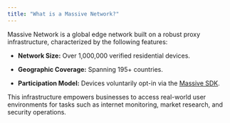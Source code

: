 ```yaml
---
title: "What is a Massive Network?"
---
```


Massive Network is a global edge network built on a robust proxy infrastructure, characterized by the following features:

- **Network Size:** Over 1,000,000 verified residential devices.

- **Geographic Coverage:** Spanning 195+ countries.

- **Participation Model:** Devices voluntarily opt-in via the [Massive SDK](https://www.joinmassive.com/getpaid).

This infrastructure empowers businesses to access real-world user environments for tasks such as internet monitoring, market research, and security operations.